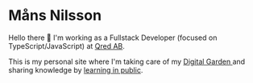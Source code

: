 # Måns Nilsson

Hello there 👋
I'm working as a Fullstack Developer (focused on TypeScript/JavaScript) at [Qred AB](https://www.qred.com).

This is my personal site where I'm taking care of my [Digital Garden ](/digital-garden) and sharing knowledge by [learning in public](https://twitter.com/swyx/status/1009174159690264579).

